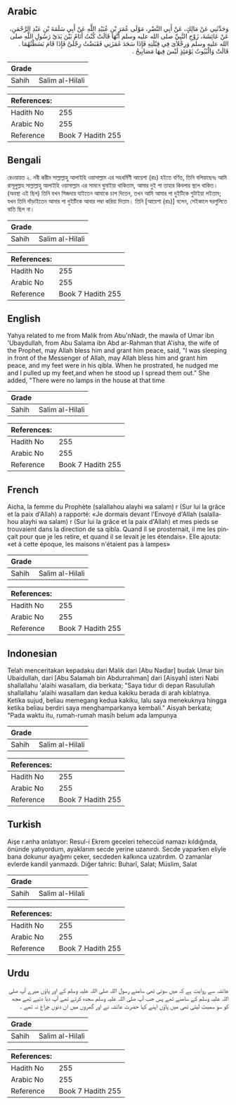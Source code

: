 ## Arabic


<div dir="rtl" lang="ar" style={{fontSize:'larger',backgroundColor:'#f8f9fa',padding:20}}>
وَحَدَّثَنِي عَنْ مَالِكٍ، عَنْ أَبِي النَّضْرِ، مَوْلَى عُمَرَ بْنِ عُبَيْدِ اللَّهِ عَنْ أَبِي سَلَمَةَ بْنِ عَبْدِ الرَّحْمَنِ، عَنْ عَائِشَةَ، زَوْجِ النَّبِيِّ صلى الله عليه وسلم أَنَّهَا قَالَتْ كُنْتُ أَنَامُ بَيْنَ يَدَىْ رَسُولِ اللَّهِ صلى الله عليه وسلم وَرِجْلاَىَ فِي قِبْلَتِهِ فَإِذَا سَجَدَ غَمَزَنِي فَقَبَضْتُ رِجْلَىَّ فَإِذَا قَامَ بَسَطْتُهُمَا ‏.‏ قَالَتْ وَالْبُيُوتُ يَوْمَئِذٍ لَيْسَ فِيهَا مَصَابِيحُ ‏.‏
</div>
<div style={{backgroundColor:'#f8f9fa',padding:20, marginBottom: 10}}><table> <thead> <tr> <th>Grade</th> <th></th> </tr> </thead> <tbody> <tr><td>Sahih</td><td>Salim al-Hilali</td></tr></tbody></table><table> <thead> <tr> <th>References:</th> <th></th> </tr> </thead> <tbody><tr><td>Hadith No</td><td>255</td></tr><tr><td>Arabic No</td><td>255</td></tr><tr><td>Reference</td><td>Book 7 Hadith 255</td></tr></tbody></table></div>

## Bengali


<div dir="ltr" lang="bn" style={{fontSize:'larger',backgroundColor:'#f8f9fa',padding:20}}>
রেওয়ায়ত ২. নবী করীম সাল্লাল্লাহু আলাইহি ওয়াসাল্লাম এর সহধর্মিণী আয়েশা (রাঃ) হইতে বর্ণিত, তিনি বলিয়াছেনঃ আমি রাসূলুল্লাহ সাল্লাল্লাহু আলাইহি ওয়াসাল্লাম এর সামনে ঘুমাইয়া থাকিতাম, আমার দুই পা তাহার কিবলার স্থলে থাকিত। (অবস্থা এই ছিল) তিনি যখন সিজদায় যাইতেন আমাকে চাপ দিতেন, তখন আমি আমার পা দুইটিকে গুটাইয়া লইতাম; যখন তিনি দাঁড়াইতেন আমার পা দুইটিকে আবার লম্বা করিয়া দিতাম। তিনি [আয়েশা (রাঃ)] বলেন, সেইকালে ঘরগুলিতে বাতি ছিল না।
</div>
<div style={{backgroundColor:'#f8f9fa',padding:20, marginBottom: 10}}><table> <thead> <tr> <th>Grade</th> <th></th> </tr> </thead> <tbody> <tr><td>Sahih</td><td>Salim al-Hilali</td></tr></tbody></table><table> <thead> <tr> <th>References:</th> <th></th> </tr> </thead> <tbody><tr><td>Hadith No</td><td>255</td></tr><tr><td>Arabic No</td><td>255</td></tr><tr><td>Reference</td><td>Book 7 Hadith 255</td></tr></tbody></table></div>

## English


<div dir="ltr" lang="en" style={{fontSize:'larger',backgroundColor:'#f8f9fa',padding:20}}>
Yahya related to me from Malik from Abu'nNadr, the mawla of Umar ibn 'Ubaydullah, from Abu Salama ibn Abd ar-Rahman that A'isha, the wife of the Prophet, may Allah bless him and grant him peace, said, "I was sleeping in front of the Messenger of Allah, may Allah bless him and grant him peace, and my feet were in his qibla. When he prostrated, he nudged me and I pulled up my feet,and when he stood up I spread them out." She added, "There were no lamps in the house at that time
</div>
<div style={{backgroundColor:'#f8f9fa',padding:20, marginBottom: 10}}><table> <thead> <tr> <th>Grade</th> <th></th> </tr> </thead> <tbody> <tr><td>Sahih</td><td>Salim al-Hilali</td></tr></tbody></table><table> <thead> <tr> <th>References:</th> <th></th> </tr> </thead> <tbody><tr><td>Hadith No</td><td>255</td></tr><tr><td>Arabic No</td><td>255</td></tr><tr><td>Reference</td><td>Book 7 Hadith 255</td></tr></tbody></table></div>

## French


<div dir="ltr" lang="fr" style={{fontSize:'larger',backgroundColor:'#f8f9fa',padding:20}}>
Aicha, la femme du Prophète (salallahou alayhi wa salam) r (Sur lui la grâce et la paix d'Allah) a rapporté: «Je dormais devant l'Envoyé d'Allah (salallahou alayhi wa salam) r (Sur lui la grâce et la paix d'Allah) et mes pieds se trouvaient dans la direction de sa qibla. Quand il se prosternait, il me les pinçait pour que je les retire, et quand il se levait je les étendais». Elle ajouta: «et à cette époque, les maisons n'étaient pas à lampes»
</div>
<div style={{backgroundColor:'#f8f9fa',padding:20, marginBottom: 10}}><table> <thead> <tr> <th>Grade</th> <th></th> </tr> </thead> <tbody> <tr><td>Sahih</td><td>Salim al-Hilali</td></tr></tbody></table><table> <thead> <tr> <th>References:</th> <th></th> </tr> </thead> <tbody><tr><td>Hadith No</td><td>255</td></tr><tr><td>Arabic No</td><td>255</td></tr><tr><td>Reference</td><td>Book 7 Hadith 255</td></tr></tbody></table></div>

## Indonesian


<div dir="ltr" lang="id" style={{fontSize:'larger',backgroundColor:'#f8f9fa',padding:20}}>
Telah menceritakan kepadaku dari Malik dari [Abu Nadlar] budak Umar bin Ubaidullah, dari [Abu Salamah bin Abdurrahman] dari [Aisyah] isteri Nabi shallallahu 'alaihi wasallam, dia berkata; "Saya tidur di depan Rasulullah shallallahu 'alaihi wasallam dan kedua kakiku berada di arah kiblatnya. Ketika sujud, beliau memegang kedua kakiku, lalu saya menekuknya hingga ketika beliau berdiri saya menghamparkanya kembali." Aisyah berkata; "Pada waktu itu, rumah-rumah masih belum ada lampunya
</div>
<div style={{backgroundColor:'#f8f9fa',padding:20, marginBottom: 10}}><table> <thead> <tr> <th>Grade</th> <th></th> </tr> </thead> <tbody> <tr><td>Sahih</td><td>Salim al-Hilali</td></tr></tbody></table><table> <thead> <tr> <th>References:</th> <th></th> </tr> </thead> <tbody><tr><td>Hadith No</td><td>255</td></tr><tr><td>Arabic No</td><td>255</td></tr><tr><td>Reference</td><td>Book 7 Hadith 255</td></tr></tbody></table></div>

## Turkish


<div dir="ltr" lang="tr" style={{fontSize:'larger',backgroundColor:'#f8f9fa',padding:20}}>
Aişe r.anha anlatıyor: Resul-i Ekrem geceleri teheccüd namazı kıldığında, önünde yatıyordum, ayaklarım secde yerine uzanırdı. Secde yaparken eliyle bana dokunur ayağımı çeker, secdeden kalkınca uzatırdım. O zamanlar evlerde kandil yanmazdı. Diğer tahric: Buharî, Salat; Müslim, Salat
</div>
<div style={{backgroundColor:'#f8f9fa',padding:20, marginBottom: 10}}><table> <thead> <tr> <th>Grade</th> <th></th> </tr> </thead> <tbody> <tr><td>Sahih</td><td>Salim al-Hilali</td></tr></tbody></table><table> <thead> <tr> <th>References:</th> <th></th> </tr> </thead> <tbody><tr><td>Hadith No</td><td>255</td></tr><tr><td>Arabic No</td><td>255</td></tr><tr><td>Reference</td><td>Book 7 Hadith 255</td></tr></tbody></table></div>

## Urdu


<div dir="rtl" lang="ur" style={{fontSize:'larger',backgroundColor:'#f8f9fa',padding:20}}>
عائشہ سے روایت ہے کہ میں سوتی تھی سامنے رسول اللہ صلی اللہ علیہ وسلم کے اور پاؤں میرے آپ صلی اللہ علیہ وسلم کے سامنے تھے پس جب آپ صلی اللہ علیہ وسلم سجدہ کرتے تھے آپ دبا دتیے تھے مجھ کو سو سمیٹ لیتی تھی میں پاؤں اپنے کہا حضرت عائشہ نے اور گھروں میں ان دنوں چراغ نہ تھے ۔
</div>
<div style={{backgroundColor:'#f8f9fa',padding:20, marginBottom: 10}}><table> <thead> <tr> <th>Grade</th> <th></th> </tr> </thead> <tbody> <tr><td>Sahih</td><td>Salim al-Hilali</td></tr></tbody></table><table> <thead> <tr> <th>References:</th> <th></th> </tr> </thead> <tbody><tr><td>Hadith No</td><td>255</td></tr><tr><td>Arabic No</td><td>255</td></tr><tr><td>Reference</td><td>Book 7 Hadith 255</td></tr></tbody></table></div>